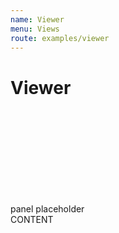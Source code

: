 ```yaml
---
name: Viewer
menu: Views
route: examples/viewer
---
```



# Viewer

<Playground>
  <div>
    <NavBar className="justify-start">
      <div className="m-3">
        <Svg name="logo-ohif" />
      </div>
    </NavBar>
    <div
      className="flex flex-row flex-no-wrap flex-1 items-stretch overflow-hidden w-full"
      style={{ height: 'calc(100vh - 57px' }}
    >
      <SidePanel
        side="left"
        iconName="group-layers"
        iconLabel="Studies"
        componentLabel="Studies"
        defaultIsOpen={false}
      >
        <div className="flex justify-center text-white p-2">
          panel placeholder
        </div>
      </SidePanel>
      <div className="flex flex-1 h-100 overflow-hidden bg-primary-main items-center justify-center text-white">
        CONTENT
      </div>
      <SidePanel
        side="right"
        iconName="list-bullets"
        iconLabel="Measure"
        componentLabel="Measurements"
        defaultIsOpen={true}
      >
        <MeasurementTable />
      </SidePanel>
    </div>
  </div>
</Playground>
